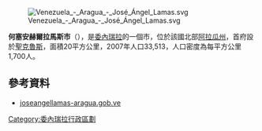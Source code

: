 [[Image:Venezuela_-_Aragua_-_José_Ángel_Lamas.svg|right]]

'''何塞安赫爾拉馬斯市'''（{{lang-es|Municipio José Ángel Lamas}}），是[[委內瑞拉|委內瑞拉]]的一個市，位於該國北部[[阿拉瓜州|阿拉瓜州]]，首府設於[[聖克魯斯_(阿拉瓜州)|聖克魯斯]]，面積20平方公里，2007年人口33,513，人口密度為每平方公里1,700人。

==參考資料==
*[https://web.archive.org/web/20080322002827/http://joseangellamas-aragua.gob.ve/portal-alcaldias/ joseangellamas-aragua.gob.ve] {{es icon}}

{{Venezuela-geo-stub}}
[[Category:委內瑞拉行政區劃|Category:委內瑞拉行政區劃]]